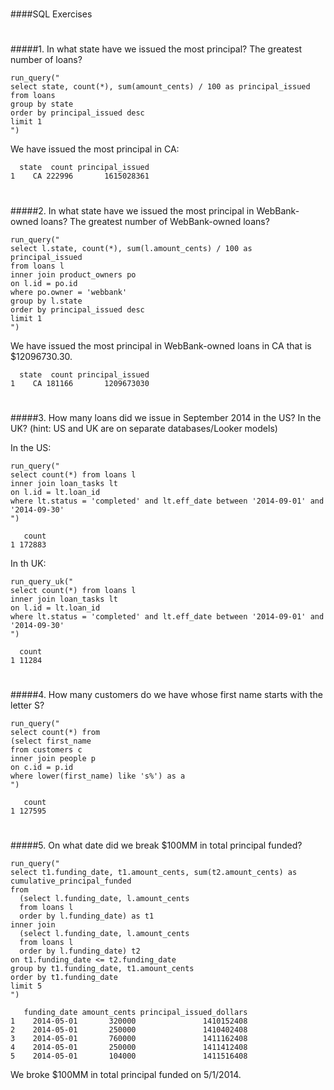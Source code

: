 
#
####SQL Exercises


#
#####1. In what state have we issued the most principal? The greatest number of loans?
```
run_query("
select state, count(*), sum(amount_cents) / 100 as principal_issued
from loans
group by state
order by principal_issued desc
limit 1
")
```

We have issued the most principal in CA:
```
  state  count principal_issued
1    CA 222996       1615028361
```



#
#####2. In what state have we issued the most principal in WebBank-owned loans? The greatest number of WebBank-owned loans?

```
run_query("
select l.state, count(*), sum(l.amount_cents) / 100 as principal_issued
from loans l
inner join product_owners po
on l.id = po.id
where po.owner = 'webbank'
group by l.state
order by principal_issued desc
limit 1
")
```


We have issued the most principal in WebBank-owned loans in CA that is $12096730.30.
```
  state  count principal_issued
1    CA 181166       1209673030
```



#
#####3. How many loans did we issue in September 2014 in the US? In the UK? (hint: US and UK are on separate databases/Looker models)

In the US:
```
run_query("
select count(*) from loans l
inner join loan_tasks lt
on l.id = lt.loan_id
where lt.status = 'completed' and lt.eff_date between '2014-09-01' and '2014-09-30'
")
```

```
   count
1 172883
```


In th UK:
```
run_query_uk("
select count(*) from loans l
inner join loan_tasks lt
on l.id = lt.loan_id
where lt.status = 'completed' and lt.eff_date between '2014-09-01' and '2014-09-30'
")
```

```
  count
1 11284
```



#
#####4. How many customers do we have whose first name starts with the letter S?
```
run_query("
select count(*) from
(select first_name 
from customers c
inner join people p
on c.id = p.id
where lower(first_name) like 's%') as a
")
```

```
   count
1 127595
```


#
#####5. On what date did we break $100MM in total principal funded?
```
run_query("
select t1.funding_date, t1.amount_cents, sum(t2.amount_cents) as cumulative_principal_funded
from 
  (select l.funding_date, l.amount_cents
  from loans l
  order by l.funding_date) as t1
inner join 
  (select l.funding_date, l.amount_cents
  from loans l
  order by l.funding_date) t2
on t1.funding_date <= t2.funding_date
group by t1.funding_date, t1.amount_cents
order by t1.funding_date
limit 5
")
```

```
   funding_date amount_cents principal_issued_dollars
1    2014-05-01       320000               1410152408
2    2014-05-01       250000               1410402408
3    2014-05-01       760000               1411162408
4    2014-05-01       250000               1411412408
5    2014-05-01       104000               1411516408
```

We broke $100MM in total principal funded on 5/1/2014.


